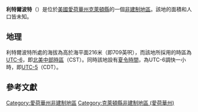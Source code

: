 {{noteTA
|G1=USState
|G2=地名
|G3=Unit
}}
{{Infobox settlement
|official_name            = 利特爾波特
|native_name = Littleport
|settlement_type          = [[非建制地區|非建制地區]]
|image_skyline            = Clayton_County_Iowa_Incorporated_and_Unincorporated_areas_Littleport_Highlighted.svg
|imagesize                = 250px
|image_map                = 
|mapsize                  = 
|pushpin_map              = USA Iowa
|pushpin_label            = 利特爾波特
|pushpin_label_position   = top
|pushpin_map_caption      = 利特爾波特在愛荷華州的位置
|subdivision_type         = [[世界政區索引|國家]]
|subdivision_type1        = [[美国州份|州份]]
|subdivision_type2        = [[愛荷華州行政区划|縣]]
|subdivision_name         = [[美国|美国]]
|subdivision_name1        = [[愛荷華州|愛荷華州]]
|subdivision_name2        = [[克萊頓縣_(愛荷華州)|克萊頓縣]]
|elevation_ft             = 709
|elevation_m              = 216
|area_total_km2           = 0.90
|area_total_sq_mi         = 
|area_land_km2            = 0.90
|area_land_sq_mi          = 
|area_water_km2           = 0.00
|area_water_sq_mi         = 
|population_as_of         = 2010
|population_footnotes     = 
|population_total         = 26
|population_metro         = 
|population_density_km2   = auto
|population_density_sq_mi = auto
|timezone                 = [[北美中部时区|北美中部时区]]
|utc_offset               = -6
|coordinates              = {{coord|42|45|13|N|91|22|08|W|display=inline,title}}
| coor_pinpoint           = 
| coordinates_footnotes   = 
|timezone_DST             = CDT
|utc_offset_DST           = -5
|postal_code_type         = [[美國郵區編號|郵區編號]]
|postal_code              = 52055
|area_code                = {{link-en|电话区号563|Area code 563|563}}
|blank_name = [[地名信息系统|GNIS ID]]
|blank_info = 458533<ref name="GNIS">{{cite gnis|458533|Littleport}}</ref>
}}
'''利特爾波特'''（{{lang-en|Littleport}}）是位於[[美國|美國]][[愛荷華州|愛荷華州]][[克萊頓縣_(愛荷華州)|克萊頓縣]]的一個[[非建制地區|非建制地區]]。該地的面積和人口皆未知。

== 地理 ==
利特爾波特所處的海拔為高於海平面216米（即709英呎），而該地所採用的時區為[[UTC-6|UTC-6]]，即[[北美中部時區|北美中部時區]]（CST）。同時該地設有[[夏令時間|夏令時間]]，為UTC-6調快一小時，即[[UTC-5|UTC-5]]（CDT）。

== 參考文獻 ==
{{reflist}}

{{克萊頓縣 (愛荷華州)}}

{{DEFAULTSORT:Littleport}}
[[Category:愛荷華州非建制地區|Category:愛荷華州非建制地區]]
[[Category:克萊頓縣非建制地區_(愛荷華州)|Category:克萊頓縣非建制地區 (愛荷華州)]]

{{Iowa-geo-stub}}